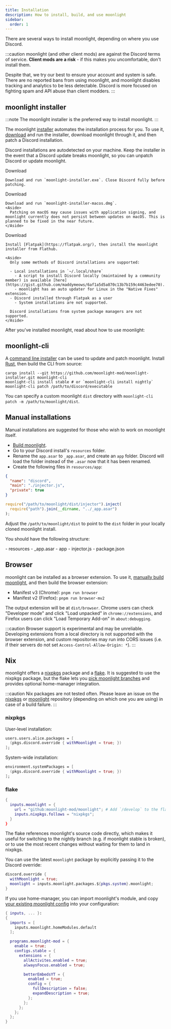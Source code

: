 ```yaml
---
title: Installation
description: How to install, build, and use moonlight
sidebar:
  order: 1
---
```


There are several ways to install moonlight, depending on where you use Discord.

:::caution
moonlight (and other client mods) are against the Discord terms of service. **Client mods are a risk** - if this makes you uncomfortable, don't install them.

Despite that, we try our best to ensure your account and system is safe. There are no reported bans from using moonlight, and moonlight disables tracking and analytics to be less detectable. Discord is more focused on fighting spam and API abuse than client modders.
:::

## moonlight installer

:::note
The moonlight installer is the preferred way to install moonlight.
:::

The moonlight [installer](https://github.com/moonlight-mod/moonlight-installer) automates the installation process for you. To use it, [download](https://github.com/moonlight-mod/moonlight-installer/releases/latest) and run the installer, download moonlight through it, and then patch a Discord installation.

Discord installations are autodetected on your machine. Keep the installer in the event that a Discord update breaks moonlight, so you can unpatch Discord or update moonlight.

<Tabs>
  <TabItem label="Windows">
    <LinkButton href="https://github.com/moonlight-mod/moonlight-installer/releases/latest/download/moonlight-installer.exe" icon="seti:windows">Download</LinkButton>

    Download and run `moonlight-installer.exe`. Close Discord fully before patching.
  </TabItem>

  <TabItem label="macOS">
    <LinkButton href="https://github.com/moonlight-mod/moonlight-installer/releases/latest/download/moonlight-installer-macos.dmg" icon="apple">Download</LinkButton>

    Download and run `moonlight-installer-macos.dmg`.
    <Aside>
      Patching on macOS may cause issues with application signing, and moonlight currently does not persist between updates on macOS. This is planned to be fixed in the near future.
    </Aside>
  </TabItem>

  <TabItem label="Linux">
    <LinkButton href="https://flathub.org/apps/io.github.moonlight_mod.moonlight-installer" icon="linux">Download</LinkButton>

    Install [Flatpak](https://flatpak.org/), then install the moonlight installer from Flathub.

    <Aside>
      Only some methods of Discord installations are supported:

      - Local installations in `~/.local/share`
        - A script to install Discord locally (maintained by a community member) is available [here](https://gist.github.com/maddymeows/6af1a5d5a870c13b7b159c4463edee70).
        - moonlight has an auto updater for Linux in the "Native Fixes" extension.
      - Discord installed through Flatpak as a user
        - System installations are not supported.

      Discord installations from system package managers are not supported.
    </Aside>
  </TabItem>
</Tabs>

After you've installed moonlight, read about how to use moonlight:

<LinkCard title="Getting started" href="/using/getting-started" description="How to use moonlight" />
<LinkCard title="Recovering from crashes" href="/using/crash-recovery" description="How to fix your client if it crashes on startup" />
<LinkCard title="Communication channels" href="/using/communications" description="Where to get help, and where to find announcements" />

## moonlight-cli

A [command line installer](https://github.com/moonlight-mod/moonlight-installer/tree/main/crates/moonlight-cli) can be used to update and patch moonlight. Install [Rust](https://www.rust-lang.org/), then build the CLI from source:

```shell
cargo install --git https://github.com/moonlight-mod/moonlight-installer.git moonlight-cli
moonlight-cli install stable # or `moonlight-cli install nightly`
moonlight-cli patch /path/to/discord/executable
```

You can specify a custom moonlight `dist` directory with `moonlight-cli patch -m /path/to/moonlight/dist`.

## Manual installations

Manual installations are suggested for those who wish to work on moonlight itself.

- [Build moonlight](/dev/setup).
- Go to your Discord install's `resources` folder.
- Rename the `app.asar` to `_app.asar`, and create an `app` folder. Discord will load the folder instead of the `.asar` now that it has been renamed.
- Create the following files in `resources/app`:

```json title="package.json"
{
  "name": "discord",
  "main": "./injector.js",
  "private": true
}
```

```js title="injector.js"
require("/path/to/moonlight/dist/injector").inject(
  require("path").join(__dirname, "../_app.asar")
);
```

Adjust the `/path/to/moonlight/dist` to point to the `dist` folder in your locally cloned moonlight install.

You should have the following structure:

<FileTree>
- resources
  - _app.asar
  - app
    - injector.js
    - package.json
</FileTree>

## Browser

moonlight can be installed as a browser extension. To use it, [manually build moonlight](/dev/setup), and then build the browser extension:

- Manifest v3 (Chrome): `pnpm run browser`
- Manifest v2 (Firefox): `pnpm run browser-mv2`

The output extension will be at `dist/browser`. Chrome users can check "Developer mode" and click "Load unpacked" in `chrome://extensions`, and Firefox users can click "Load Temporary Add-on" in `about:debugging`.

:::caution
Browser support is experimental and may be unreliable. Developing extensions from a local directory is not supported with the browser extension, and custom repositories may run into CORS issues (i.e. if their servers do not set `Access-Control-Allow-Origin: *`).
:::

## Nix

moonlight offers a [nixpkgs](https://search.nixos.org/packages?show=moonlight) package and a [flake](https://github.com/moonlight-mod/moonlight/blob/main/flake.nix). It is suggested to use the nixpkgs package, but the flake lets you [pick moonlight branches](/using/getting-started#moonlight-branches) and provides optional home-manager integration.

:::caution
Nix packages are not tested often. Please leave an issue on the [nixpkgs](https://github.com/nixos/nixpkgs/issues) or [moonlight](https://github.com/moonlight-mod/moonlight/issues) repository (depending on which one you are using) in case of a build failure.
:::

### nixpkgs

User-level installation:

```nix title="configuration.nix"
users.users.alice.packages = [
  (pkgs.discord.override { withMoonlight = true; })
];
```

System-wide installation:

```nix title="configuration.nix"
environment.systemPackages = [
  (pkgs.discord.override { withMoonlight = true; })
];
```

### flake

```nix title="flake.nix"
{
  inputs.moonlight = {
    url = "github:moonlight-mod/moonlight"; # Add `/develop` to the flake URL to use nightly.
    inputs.nixpkgs.follows = "nixpkgs";
  }
}
```

The flake references moonlight's source code directly, which makes it useful for switching to the nightly branch (e.g. if moonlight stable is broken), or to use the most recent changes without waiting for them to land in nixpkgs.

You can use the latest `moonlight` package by explicitly passing it to the Discord override:

```nix
discord.override {
  withMoonlight = true;
  moonlight = inputs.moonlight.packages.${pkgs.system}.moonlight;
}
```

If you use home-manager, you can import moonlight's module, and copy [your existing moonlight config](/using/getting-started#editing-moonlights-config) into your configuration:

```nix title="home.nix"
{ inputs, ... }:
{
  imports = [
    inputs.moonlight.homeModules.default
  ];

  programs.moonlight-mod = {
    enable = true;
    configs.stable = {
      extensions = {
        allActivites.enabled = true;
        alwaysFocus.enabled = true;

        betterEmbedsYT = {
          enabled = true;
          config = {
            fullDescription = false;
            expandDescription = true;
          };
        };
      };
    };
  };
}
```
